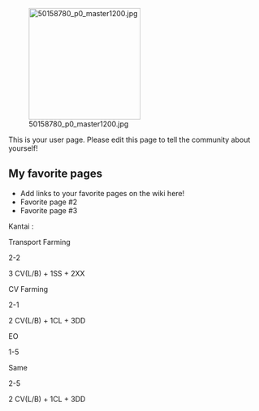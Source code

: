 [[File:50158780 p0 master1200.jpg|thumb|220px|right]]

This is your user page. Please edit this page to tell the community about yourself!

==My favorite pages==

* Add links to your favorite pages on the wiki here!
* Favorite page #2
* Favorite page #3

Kantai :

Transport Farming

2-2

3 CV(L/B) + 1SS + 2XX

CV Farming

2-1

2 CV(L/B) + 1CL + 3DD




EO

1-5

Same

2-5 

2 CV(L/B) + 1CL + 3DD